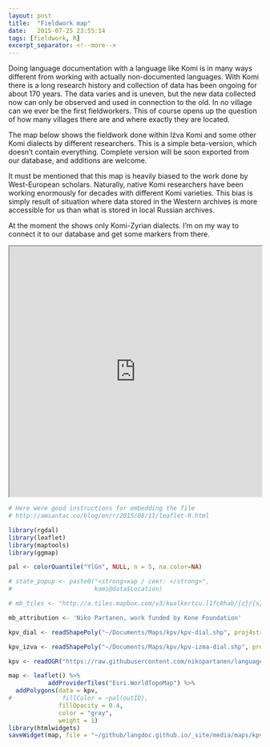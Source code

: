 ```yaml
---
layout: post
title:  "Fieldwork map"
date:   2015-07-25 23:55:14
tags: [fieldwork, R]
excerpt_separator: <!--more-->
---
```


Doing language documentation with a language like Komi is in many ways different from working with actually non-documented languages. With Komi there is a long research history and collection of data has been ongoing for about 170 years. The data varies and is uneven, but the new data collected now can only be observed and used in connection to the old. In no village can we ever be the first fieldworkers. This of course opens up the question of how many villages there are and where exactly they are located.<!--more-->

The map below shows the fieldwork done within Iźva Komi and some other Komi dialects by different researchers. This is a simple beta-version, which doesn't contain everything. Complete version will be soon exported from our database, and additions are welcome.

It must be mentioned that this map is heavily biased to the work done by West-European scholars. Naturally, native Komi researchers have been working enormously for decades with different Komi varieties. This bias is simply result of situation where data stored in the Western archives is more accessible for us than what is stored in local Russian archives.

At the moment the shows only Komi-Zyrian dialects. I'm on my way to connect it to our database and get some markers from there.

<iframe width="100%" height="500" src="http://nikopartanen.github.io/language_maps/kpv_dial.html"><i>just testing here</i></iframe>

```r

# Here were good instructions for embedding the file
# http://amsantac.co/blog/en/r/2015/08/11/leaflet-R.html

library(rgdal)
library(leaflet)
library(maptools)
library(ggmap)

pal <- colorQuantile("YlGn", NULL, n = 5, na.color=NA)

# state_popup <- paste0("<strong>кар / сикт: </strong>", 
#                       komi@data$Location)

# mb_tiles <- "http://a.tiles.mapbox.com/v3/kwalkertcu.l1fc0hab/{z}/{x}/{y}.png"

mb_attribution <- 'Niko Partanen, work funded by Kone Foundation'

kpv_dial <- readShapePoly("~/Documents/Maps/kpv/kpv-dial.shp", proj4string = CRS("+proj=longlat +ellps=WGS84 +datum=WGS84 +no_defs"))

kpv_izva <- readShapePoly("~/Documents/Maps/kpv/kpv-izma-dial.shp", proj4string = CRS("+proj=longlat +ellps=WGS84 +datum=WGS84 +no_defs"))

kpv <- readOGR("https://raw.githubusercontent.com/nikopartanen/language_maps/master/geojson/kpv.geojson", "OGRGeoJSON")

map <- leaflet() %>%
           addProviderTiles("Esri.WorldTopoMap") %>%
  addPolygons(data = kpv,
#              fillColor = ~pal(outID), 
              fillOpacity = 0.4, 
              color = "gray", 
              weight = 1)
library(htmlwidgets)
saveWidget(map, file = "~/github/langdoc.github.io/_site/media/maps/kpv_dial.html", selfcontained = T)
```

